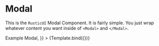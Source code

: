 # Modal

This is the `RusticUI` Modal Component. It is fairly simple. You just wrap whatever content you want inside of `<Modal>` and `</Modal>`.


<Meta title="Modal" component={Modal} />


<Canvas>
  <Story
    name="Modal"
    args={{
      children: <h1>Example Modal</h1>,
    }}
  >
    {Template.bind({})}
  </Story>
</Canvas>
